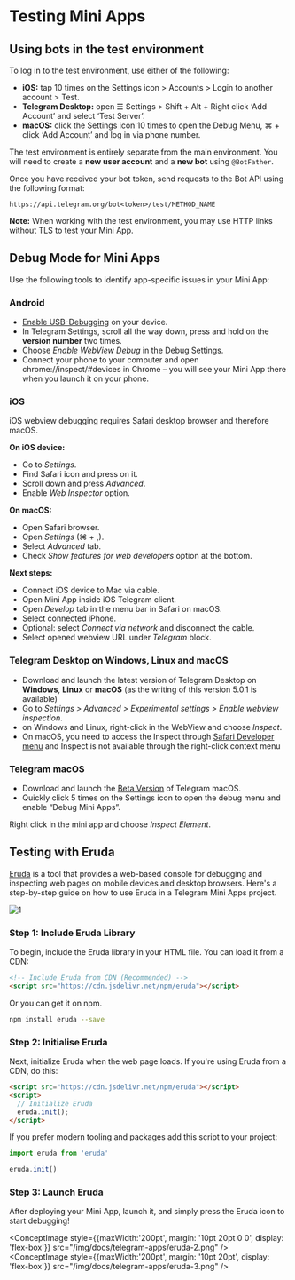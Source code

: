 
# Testing Mini Apps

## Using bots in the test environment

To log in to the test environment, use either of the following:

- **iOS:** tap 10 times on the Settings icon > Accounts > Login to another account > Test.
- **Telegram Desktop:** open ☰ Settings > Shift + Alt + Right click ‘Add Account’ and select ‘Test Server’.
- **macOS:** click the Settings icon 10 times to open the Debug Menu, ⌘ + click ‘Add Account’ and log in via phone number.

The test environment is entirely separate from the main environment. You will need to create a **new user account** and a **new bot** using `@BotFather`.


Once you have received your bot token, send requests to the Bot API using the following format:

`https://api.telegram.org/bot<token>/test/METHOD_NAME`

**Note:** When working with the test environment, you may use HTTP links without TLS to test your Mini App.

## Debug Mode for Mini Apps

Use the following tools to identify app-specific issues in your Mini App:

### Android

- [Enable USB-Debugging](https://developer.chrome.com/docs/devtools/remote-debugging/) on your device.
- In Telegram Settings, scroll all the way down, press and hold on the **version number** two times.
- Choose *Enable WebView Debug* in the Debug Settings.
- Connect your phone to your computer and open chrome://inspect/#devices in Chrome – you will see your Mini App there when you launch it on your phone.

### iOS

iOS webview debugging requires Safari desktop browser and therefore macOS.

**On iOS device:**
- Go to *Settings*.
- Find Safari icon and press on it.
- Scroll down and press *Advanced*.
- Enable *Web Inspector* option.

**On macOS:**
- Open Safari browser.
- Open *Settings* (⌘ + ,).
- Select *Advanced* tab.
- Check *Show features for web developers* option at the bottom.

**Next steps:**
- Connect iOS device to Mac via cable.
- Open Mini App inside iOS Telegram client.
- Open *Develop* tab in the menu bar in Safari on macOS.
- Select connected iPhone.
- Optional: select *Connect via network* and disconnect the cable.
- Select opened webview URL under *Telegram* block.

### Telegram Desktop on Windows, Linux and macOS

- Download and launch the latest version of Telegram Desktop on **Windows**, **Linux** or **macOS** (as the writing of this version 5.0.1 is available)
- Go to *Settings > Advanced > Experimental settings > Enable webview inspection*.
- on Windows and Linux, right-click in the WebView and choose *Inspect*.
- On macOS, you need to access the Inspect through [Safari Developer menu](https://support.apple.com/en-gb/guide/safari/sfri20948/mac)
  and Inspect is not available through the right-click context menu

### Telegram macOS

- Download and launch the [Beta Version](https://telegram.org/dl/macos/beta) of Telegram macOS.
- Quickly click 5 times on the Settings icon to open the debug menu and enable “Debug Mini Apps”.

Right click in the mini app and choose *Inspect Element*.

## Testing with Eruda

[Eruda](https://github.com/liriliri/eruda) is a tool that provides a web-based console for debugging and inspecting web pages on mobile devices and desktop browsers. Here's a step-by-step guide on how to use Eruda in a Telegram Mini Apps project.

![1](/img/docs/telegram-apps/eruda-1.png)

### Step 1: Include Eruda Library

To begin, include the Eruda library in your HTML file. You can load it from a CDN:

```html
<!-- Include Eruda from CDN (Recommended) -->
<script src="https://cdn.jsdelivr.net/npm/eruda"></script>
```

Or you can get it on npm.

```bash npm2yarn
npm install eruda --save
```

### Step 2: Initialise Eruda

Next, initialize Eruda when the web page loads. If you're using Eruda from a CDN, do this:

```html
<script src="https://cdn.jsdelivr.net/npm/eruda"></script>
<script>
  // Initialize Eruda
  eruda.init();
</script>

```

If you prefer modern tooling and packages add this script to your project:

```jsx
import eruda from 'eruda'

eruda.init()
```

### Step 3: Launch Eruda

After deploying your Mini App, launch it, and simply press the Eruda icon to start debugging!

<ConceptImage style={{maxWidth:'200pt', margin: '10pt 20pt 0 0', display: 'flex-box'}} src="/img/docs/telegram-apps/eruda-2.png" />
<ConceptImage style={{maxWidth:'200pt', margin: '10pt 20pt', display: 'flex-box'}}  src="/img/docs/telegram-apps/eruda-3.png" />

